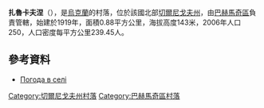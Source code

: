 {{coord|51|3|24|N|32|45|19|E|scale:100000|display=title}}

'''扎魯卡夫涅'''（{{lang-uk|Зарукавне}}），是[[烏克蘭|烏克蘭]]的村落，位於該國北部[[切爾尼戈夫州|切爾尼戈夫州]]，由[[巴赫馬奇區|巴赫馬奇區]]負責管轄，始建於1919年，面積0.88平方公里，海拔高度143米，2006年人口250，人口密度每平方公里239.45人。

==參考資料==
*[http://weather.in.ua/ua/chernigovskaja/8623 Погода в селі ] {{Wayback|url=http://weather.in.ua/ua/chernigovskaja/8623 |date=20200202113628 }}

[[Category:切爾尼戈夫州村落|Category:切爾尼戈夫州村落]]
[[Category:巴赫馬奇區村落|Category:巴赫馬奇區村落]]


{{Chernihiv-geo-stub}}